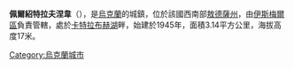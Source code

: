 {{coord|45|28|57|N|29|2|45|E|scale:30000|display=title}}

'''佩爾紹特拉夫涅韋'''（{{lang-uk|Першотравневе}}），是[[烏克蘭|烏克蘭]]的城鎮，位於該國西南部[[敖德薩州|敖德薩州]]，由[[伊斯梅爾區|伊斯梅爾區]]負責管轄，處於[[卡特拉布赫湖|卡特拉布赫湖]]畔，始建於1945年，面積3.14平方公里，海拔高度17米。

{{Ukraine-geo-stub}}
[[Category:烏克蘭城市|Category:烏克蘭城市]]